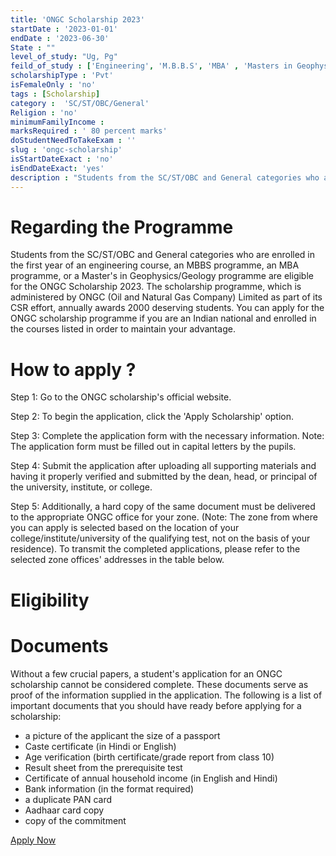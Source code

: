 ```yaml
---
title: 'ONGC Scholarship 2023'
startDate : '2023-01-01'
endDate : '2023-06-30'
State : ""
level_of_study: "Ug, Pg"
feild_of_study : ['Engineering', 'M.B.B.S', 'MBA' , 'Masters in Geophysics/Geology']
scholarshipType : 'Pvt'
isFemaleOnly : 'no'
tags : [Scholarship]
category :  'SC/ST/OBC/General'
Religion : 'no'
minimumFamilyIncome :
marksRequired : ' 80 percent marks'
doStudentNeedToTakeExam : ''
slug : 'ongc-scholarship'
isStartDateExact : 'no'
isEndDateExact: 'yes'
description : "Students from the SC/ST/OBC and General categories who are enrolled in the first year of an engineering course, an MBBS programme, an MBA programme, or a Master's in Geophysics/Geology programme are eligible for the ONGC Scholarship 2023."
---
```




# Regarding the Programme
Students from the SC/ST/OBC and General categories who are enrolled in the first year of an engineering course, an MBBS programme,
an MBA programme, or a Master's in Geophysics/Geology programme are eligible for the ONGC Scholarship 2023. The scholarship programme, 
which is administered by ONGC (Oil and Natural Gas Company) Limited as part of its CSR effort, annually awards 2000 deserving students. 
You can apply for the ONGC scholarship programme if you are an Indian national and enrolled in the courses listed in order to maintain your advantage.



# How to apply ?
Step 1: Go to the ONGC scholarship's official website.

Step 2: To begin the application, click the 'Apply Scholarship' option.

Step 3: Complete the application form with the necessary information. Note: The application form must be filled out in capital letters by the pupils.

Step 4: Submit the application after uploading all supporting materials and having it properly verified and submitted by the dean, head, or principal of the university, institute, or college.

Step 5: Additionally, a hard copy of the same document must be delivered to the appropriate ONGC office for your zone. (Note: The zone from where you can apply is selected based on the location of your college/institute/university of the qualifying test, not on the basis of your residence). To transmit the completed applications, please refer to the selected zone offices' addresses in the table below.




# Eligibility


# Documents
Without a few crucial papers, a student's application for an ONGC scholarship cannot be considered complete. These documents serve as proof of the information supplied in the application. The following is a list of important documents that you should have ready before applying for a scholarship:
 - a picture of the applicant the size of a passport
 - Caste certificate (in Hindi or English)
 - Age verification (birth certificate/grade report from class 10)
 - Result sheet from the prerequisite test
 - Certificate of annual household income (in English and Hindi)
 - Bank information (in the format required)
 - a duplicate PAN card
 - Aadhaar card copy
 - copy of the commitment



[Apply Now](https://ongcscholar.org/#/)



